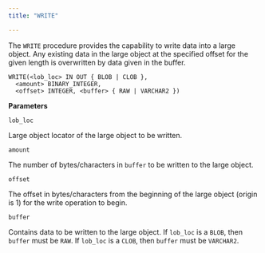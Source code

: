 ```yaml
---
title: "WRITE"

---
```


The `WRITE` procedure provides the capability to write data into a large object. Any existing data in the large object at the specified offset for the given length is overwritten by data given in the buffer.

```text
WRITE(<lob_loc> IN OUT { BLOB | CLOB },
  <amount> BINARY_INTEGER,
  <offset> INTEGER, <buffer> { RAW | VARCHAR2 })
```

**Parameters**

`lob_loc`

 Large object locator of the large object to be written.

`amount`

 The number of bytes/characters in `buffer` to be written to the large object.

`offset`

 The offset in bytes/characters from the beginning of the large object (origin is 1) for the write operation to begin.

`buffer`

 Contains data to be written to the large object. If `lob_loc` is a `BLOB`, then `buffer` must be `RAW`. If `lob_loc` is a `CLOB`, then `buffer` must be `VARCHAR2`.
